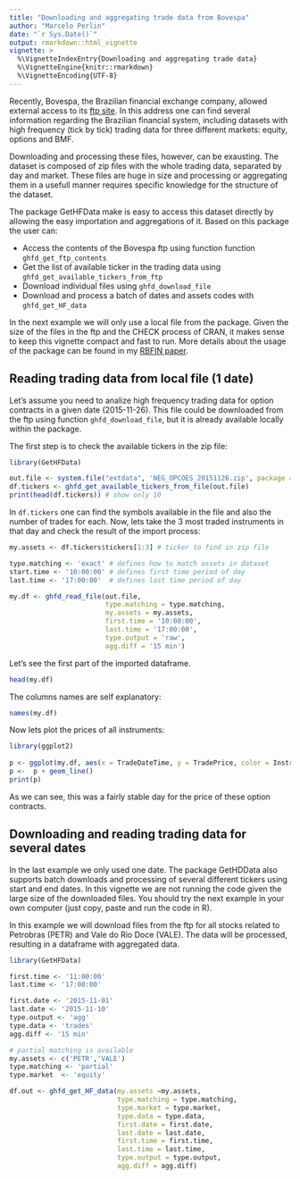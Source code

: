 ```yaml
---
title: "Downloading and aggregating trade data from Bovespa"
author: "Marcelo Perlin"
date: "`r Sys.Date()`"
output: rmarkdown::html_vignette
vignette: >
  %\VignetteIndexEntry{Downloading and aggregating trade data}
  %\VignetteEngine{knitr::rmarkdown}
  %\VignetteEncoding{UTF-8}
---
```


Recently, Bovespa, the Brazilian financial exchange company, allowed external access to its [ftp site](ftp://ftp.bmf.com.br/). In this address one can find several information regarding the Brazilian financial system, including datasets with high frequency (tick by tick) trading data for three different markets: equity, options and BMF.

Downloading and processing these files, however, can be exausting. The dataset is composed of zip files with the whole trading data, separated by day and market. These files are huge in size and processing or aggregating them in a usefull manner requires specific knowledge for the structure of the dataset. 

The package GetHFData make is easy to access this dataset directly by allowing the easy importation and aggregations of it. Based on this package the user can:

* Access the contents of the Bovespa ftp using function function `ghfd_get_ftp_contents`
* Get the list of available ticker in the trading data using `ghfd_get_available_tickers_from_ftp`
* Download individual files using `ghfd_download_file` 
* Download and process a batch of dates and assets codes with `ghfd_get_HF_data` 

In the next example we will only use a local file from the package. Given the size of the files in the ftp and the CHECK process of CRAN, it makes sense to keep this vignette compact and fast to run. More details about the usage of the package can be found in my [RBFIN paper](http://bibliotecadigital.fgv.br/ojs/index.php/rbfin/article/view/64587/65702 ). 


## Reading trading data from local file (1 date)

Let's assume you need to analize high frequency trading data for option contracts in a given date  (2015-11-26). This file could be downloaded from the ftp using function `ghfd_download_file`, but it is already available locally within the package.

The first step is to check the available tickers in the zip file:

```r
library(GetHFData)

out.file <- system.file("extdata", 'NEG_OPCOES_20151126.zip', package = "GetHFData")
df.tickers <- ghfd_get_available_tickers_from_file(out.file)
print(head(df.tickers)) # show only 10
```

In `df.tickers` one can find the symbols available in the file and also the number of trades for each. Now, lets take the 3 most traded instruments in that day and check the result of the import process:

```r

my.assets <- df.tickers$tickers[1:3] # ticker to find in zip file

type.matching <- 'exact' # defines how to match assets in dataset
start.time <- '10:00:00' # defines first time period of day
last.time <- '17:00:00'  # defines last time period of day

my.df <- ghfd_read_file(out.file, 
                        type.matching = type.matching,
                        my.assets = my.assets,
                        first.time = '10:00:00',
                        last.time = '17:00:00',
                        type.output = 'raw',
                        agg.diff = '15 min')

```

Let's see the first part of the imported dataframe.

```r
head(my.df)
```

The columns names are self explanatory:

```r
names(my.df)
```

Now lets plot the prices of all instruments:

```r
library(ggplot2)
 
p <- ggplot(my.df, aes(x = TradeDateTime, y = TradePrice, color = InstrumentSymbol))
p <-  p + geom_line()
print(p)
```

As we can see, this was a fairly stable day for the price of these option contracts.

## Downloading and reading trading data for several dates

In the last example we only used one date. The package GetHDData also supports batch downloads and processing of several different tickers using start and end dates. In this vignette we are not running the code given the large size of the downloaded files. You should try the next example in your own computer (just copy, paste and run the code in R).

In this example we will download files from the ftp for all stocks related to Petrobras (PETR) and Vale do Rio Doce (VALE). The data will be processed, resulting in a dataframe with aggregated data.

```r
library(GetHFData)

first.time <- '11:00:00'
last.time <- '17:00:00'

first.date <- '2015-11-01'
last.date <- '2015-11-10'
type.output <- 'agg'
type.data <- 'trades'
agg.diff <- '15 min'

# partial matching is available
my.assets <- c('PETR','VALE')
type.matching <- 'partial'
type.market  <- 'equity'

df.out <- ghfd_get_HF_data(my.assets =my.assets,
                           type.matching = type.matching,
                           type.market = type.market,
                           type.data = type.data,
                           first.date = first.date,
                           last.date = last.date,
                           first.time = first.time,
                           last.time = last.time,
                           type.output = type.output,
                           agg.diff = agg.diff)

```
